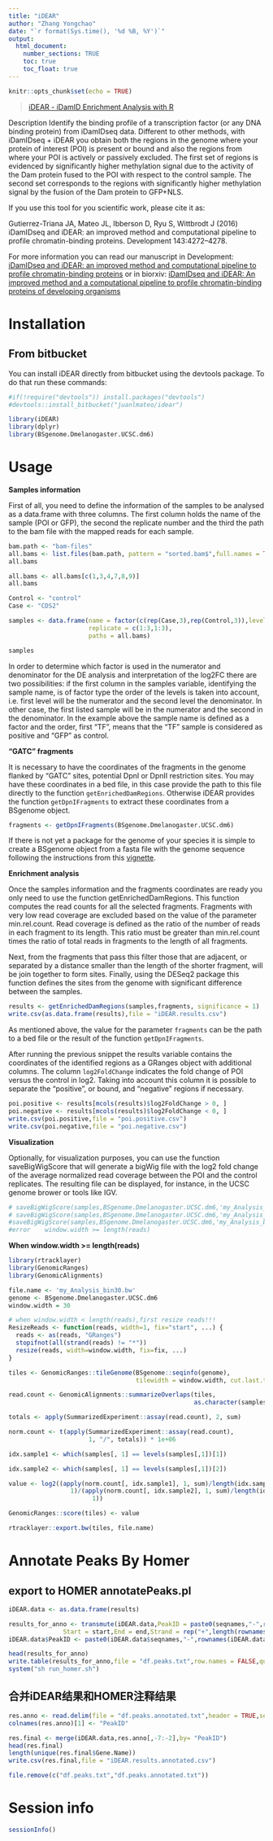 ```yaml
---
title: "iDEAR"
author: "Zhang Yongchao"
date: "`r format(Sys.time(), '%d %B, %Y')`"
output: 
  html_document:
    number_sections: TRUE
    toc: true
    toc_float: true
---
```


```r
knitr::opts_chunk$set(echo = TRUE)
```


>[iDEAR - iDamID Enrichment Analysis with R](https://bitbucket.org/juanlmateo/idear)

Description
Identify the binding profile of a transcription factor (or any DNA binding protein) from iDamIDseq data. Different to other methods, with iDamIDseq + iDEAR you obtain both the regions in the genome where your protein of interest (POI) is present or bound and also the regions from where your POI is actively or passively excluded. The first set of regions is evidenced by significantly higher methylation signal due to the activity of the Dam protein fused to the POI with respect to the control sample. The second set corresponds to the regions with significantly higher methylation signal by the fusion of the Dam protein to GFP+NLS.

If you use this tool for you scientific work, please cite it as:

Gutierrez-Triana JA, Mateo JL, Ibberson D, Ryu S, Wittbrodt J (2016) iDamIDseq and iDEAR: an improved method and computational pipeline to profile chromatin-binding proteins. Development 143:4272–4278.

For more information you can read our manuscript in Development: [iDamIDseq and iDEAR: an improved method and computational pipeline to profile chromatin-binding proteins](http://dev.biologists.org/content/143/22/4272) or in biorxiv: [iDamIDseq and iDEAR: An improved method and a computational pipeline to profile chromatin-binding proteins of developing organisms](http://biorxiv.org/content/early/2016/07/05/062208)

# Installation

## From bitbucket

You can install iDEAR directly from bitbucket using the devtools package. To do that run these commands:

```r
#if(!require("devtools")) install.packages("devtools")
#devtools::install_bitbucket("juanlmateo/idear")
```

```r
library(iDEAR)
library(dplyr)
library(BSgenome.Dmelanogaster.UCSC.dm6)
```


# Usage

**Samples information**

First of all, you need to define the information of the samples to be analysed as a data.frame with three columns. The first column holds the name of the sample (POI or GFP), the second the replicate number and the third the path to the bam file with the mapped reads for each sample.


```r
bam.path <- "bam-files"
all.bams <- list.files(bam.path, pattern = "sorted.bam$",full.names = TRUE)
all.bams

all.bams <- all.bams[c(1,3,4,7,8,9)]
all.bams

Control <- "control"
Case <- "CDS2"

samples <- data.frame(name = factor(c(rep(Case,3),rep(Control,3)),levels = c(Case,Control)),
                      replicate = c(1:3,1:3),
                      paths = all.bams)

samples
```





In order to determine which factor is used in the numerator and denominator for the DE analysis and interpretation of the log2FC there are two possibilities: if the first column in the samples variable, identifying the sample name, is of factor type the order of the levels is taken into account, i.e. first level will be the numerator and the second level the denominator. In other case, the first listed sample will be in the numerator and the second in the denominator. In the example above the sample name is defined as a factor and the order, first "TF", means that the "TF" sample is considered as positive and "GFP" as control.


**"GATC" fragments**

It is necessary to have the coordinates of the fragments in the genome flanked by "GATC" sites, potential DpnI or DpnII restriction sites. You may have these coordinates in a bed file, in this case provide the path to this file directly to the function ``getEnrichedDamRegions``. Otherwise iDEAR provides the function ``getDpnIFragments`` to extract these coordinates from a BSgenome object.


```r
fragments <- getDpnIFragments(BSgenome.Dmelanogaster.UCSC.dm6)
```

If there is not yet a package for the genome of your species it is simple to create a BSgenome object from a fasta file with the genome sequence following the instructions from this [vignette](https://bioconductor.org/packages/release/bioc/vignettes/BSgenome/inst/doc/BSgenomeForge.pdf).


**Enrichment analysis**

Once the samples information and the fragments coordinates are ready you only need to use the function getEnrichedDamRegions. This function computes the read counts for all the selected fragments. Fragments with very low read coverage are excluded based on the value of the parameter min.rel.count. Read coverage is defined as the ratio of the number of reads in each fragment to its length. This ratio must be greater than min.rel.count times the ratio of total reads in fragments to the length of all fragments.

Next, from the fragments that pass this filter those that are adjacent, or separated by a distance smaller than the length of the shorter fragment, will be join together to form sites. Finally, using the DESeq2 package this function defines the sites from the genome with significant difference between the samples.

```r
results <- getEnrichedDamRegions(samples,fragments, significance = 1)
write.csv(as.data.frame(results),file = "iDEAR.results.csv")
```

As mentioned above, the value for the parameter ``fragments`` can be the path to a bed file or the result of the function ``getDpnIFragments``.

After running the previous snippet the results variable contains the coordinates of the identified regions as a GRanges object with additional columns. The column ``log2FoldChange`` indicates the fold change of POI versus the control in log2. Taking into account this column it is possible to separate the "positive", or bound, and "negative" regions if necessary.

```r
poi.positive <- results[mcols(results)$log2FoldChange > 0, ]
poi.negative <- results[mcols(results)$log2FoldChange < 0, ]
write.csv(poi.positive,file = "poi.positive.csv")
write.csv(poi.negative,file = "poi.negative.csv")
```

**Visualization**

Optionally, for visualization purposes, you can use the function saveBigWigScore that will generate a bigWig file with the log2 fold change of the average normalized read coverage between the POI and the control replicates. The resulting file can be displayed, for instance, in the UCSC genome brower or tools like IGV.

```r
# saveBigWigScore(samples,BSgenome.Dmelanogaster.UCSC.dm6,'my_Analysis_bin100.bw')
# saveBigWigScore(samples,BSgenome.Dmelanogaster.UCSC.dm6,'my_Analysis_bin80.bw',window.width =80)
#saveBigWigScore(samples,BSgenome.Dmelanogaster.UCSC.dm6,'my_Analysis_bin70.bw',window.width =70)
#error    window.width >= length(reads)
```

**When window.width >= length(reads)**

```r
library(rtracklayer)
library(GenomicRanges)
library(GenomicAlignments)
```

```r
file.name <- 'my_Analysis_bin30.bw'
genome <- BSgenome.Dmelanogaster.UCSC.dm6
window.width = 30

# when window.width < length(reads),first resize reads!!!
ResizeReads <- function(reads, width=1, fix="start", ...) {
  reads <- as(reads, "GRanges")
  stopifnot(all(strand(reads) != "*"))
  resize(reads, width=window.width, fix=fix, ...)
}

tiles <- GenomicRanges::tileGenome(BSgenome::seqinfo(genome), 
                                   tilewidth = window.width, cut.last.tile.in.chrom = TRUE)

read.count <- GenomicAlignments::summarizeOverlaps(tiles, 
                                                   as.character(samples[, 3]), ignore.strand = T,preprocess.reads=ResizeReads)

totals <- apply(SummarizedExperiment::assay(read.count), 2, sum)

norm.count <- t(apply(SummarizedExperiment::assay(read.count), 
                      1, "/", totals)) * 1e+06

idx.sample1 <- which(samples[, 1] == levels(samples[,1])[1])

idx.sample2 <- which(samples[, 1] == levels(samples[,1])[2])

value <- log2((apply(norm.count[, idx.sample1], 1, sum)/length(idx.sample1) + 
                 1)/(apply(norm.count[, idx.sample2], 1, sum)/length(idx.sample2) + 
                       1))

GenomicRanges::score(tiles) <- value

rtracklayer::export.bw(tiles, file.name)
```

# Annotate Peaks By Homer

## export to HOMER annotatePeaks.pl

```r
iDEAR.data <- as.data.frame(results)

results_for_anno <- transmute(iDEAR.data,PeakID = paste0(seqnames,"-",rownames(iDEAR.data),sep=""),Chr = seqnames,
               Start = start,End = end,Strand = rep("+",length(rownames(iDEAR.data))))
iDEAR.data$PeakID <- paste0(iDEAR.data$seqnames,"-",rownames(iDEAR.data),sep="")

head(results_for_anno)
write.table(results_for_anno,file = "df.peaks.txt",row.names = FALSE,quote = FALSE,sep = "\t")
system("sh run_homer.sh")
```

## 合并iDEAR结果和HOMER注释结果

```r
res.anno <- read.delim(file = "df.peaks.annotated.txt",header = TRUE,sep = "\t")
colnames(res.anno)[1] <- "PeakID"

res.final <- merge(iDEAR.data,res.anno[,-7:-2],by= "PeakID")
head(res.final)
length(unique(res.final$Gene.Name))
write.csv(res.final,file = "iDEAR.results.annotated.csv")

file.remove(c("df.peaks.txt","df.peaks.annotated.txt"))
```

# Session info

```r
sessionInfo()
```